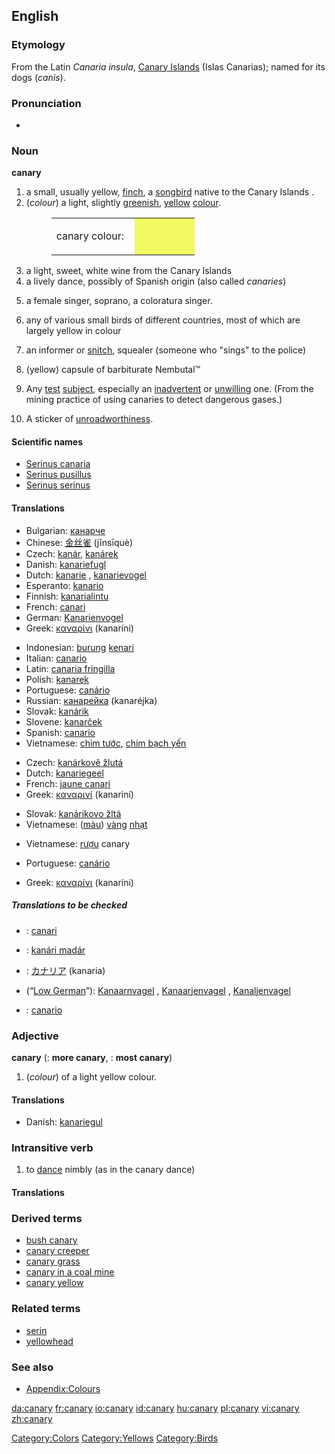 {{wikipedia}}
==English==

===Etymology===
From the Latin ''Canaria insula'', [[Canary Islands]] (Islas Canarias); named for its dogs (''canis'').

===Pronunciation===
*{{audio|en-us-canary.ogg|Audio (US)}}

===Noun===
'''canary'''

# a small, usually yellow, [[finch]], a [[songbird]] native to the Canary Islands .
# (''colour'') a light, slightly [[green]]ish, [[yellow]] [[colour]].
#: <table><tr><td>canary colour: &nbsp;</td><td bgcolor="#F2FB62" width="80">&nbsp; </td></tr></table>
# a light, sweet, white wine from the Canary Islands
# a lively dance, possibly of Spanish origin (also called ''canaries'')
# {{colloquial}} a female singer, soprano, a coloratura singer.
# any of various small birds of different countries, most of which are largely yellow in colour
# {{slang}} an informer or [[snitch]], squealer (someone who "sings" to the police)
# {{slang}} (yellow) capsule of barbiturate Nembutal™
# {{italbrac|metaphorically}} Any [[test]] [[subject]], especially an [[inadvertent]] or [[unwilling]] one.  (From the mining practice of using canaries to detect dangerous gases.)
# {{italbrac|Australia|colloquial}} A sticker of [[unroadworthiness]].

====Scientific names====
*[[Serinus canaria]]
*[[Serinus pusillus]]
*[[Serinus serinus]]

====Translations====
{{trans-top|Bird from Canary Islands}}
*Bulgarian: [[кaнaрчe]] {{n}}
*Chinese: [[金丝雀]] (jīnsīquè)
*Czech: [[kanár]], [[kanárek]] {{m}}
*Danish: [[kanariefugl]] {{g|Danish}}
*Dutch: [[kanarie]] {{m}}, [[kanarievogel]] {{m}}
*Esperanto: [[kanario]]
*Finnish: [[kanarialintu]]
*French: [[canari]] {{m}}
*German: [[Kanarienvogel]] {{m}}
*Greek: [[καναρίνι]] (kanaríni) {{n}}
{{trans-mid}}
*Indonesian: [[burung]] [[kenari]]
*Italian: [[canario]] {{m}}
*Latin: [[canaria fringilla]]
*Polish: [[kanarek]] {{m}}
*Portuguese: [[canário]] {{m}}
*Russian: [[кaнaрeйкa]] (kanaréjka) {{f}}
*Slovak: [[kanárik]] {{m}}
*Slovene: [[kanarček]] {{m}}
*Spanish: [[canario]] {{m}}
*Vietnamese: [[chim tước]], [[chim bạch yến]]
{{trans-bottom}}

{{trans-top|Colour}}
*Czech: [[kanárkově žlutá]] {{f}}
*Dutch: [[kanariegeel]] {{n}}
*French: [[jaune canari]] {{m}}
*Greek: [[καναρινί]] (kanariní) {{n}}
{{trans-mid}}
*Slovak: [[kanárikovo žltá]] {{f}}
*Vietnamese: ([[màu]]) [[vàng]] [[nhạt]]
{{trans-bottom}}

{{trans-top|Wine}}
*Vietnamese: [[rượu]] canary
{{trans-mid}}
{{trans-bottom}}

{{trans-top|Dance}}
*Portuguese: [[canário]] {{m}}
{{trans-mid}}
{{trans-bottom}}

{{trans-top|Soprano}}
{{trans-mid}}
{{trans-bottom}}

{{trans-top|Small yellow bird in general}}
*Greek: [[καναρίνι]] (kanaríni) {{n}}
{{trans-mid}}
{{trans-bottom}}

{{trans-top|Squealer}}
{{trans-mid}}
{{trans-bottom}}

{{trans-top|Nembutal-capsule}}
{{trans-mid}}
{{trans-bottom}}

{{trans-top|Test object}}
{{trans-mid}}
{{trans-bottom}}

=====Translations to be checked=====
{{checktrans}}
*{{ttbc|Catalan}}: [[canari]] {{m}}
*{{ttbc|Hungarian}}: [[kanári madár]]
*{{ttbc|Japanese}}: [[カナリア]] (kanaria)
*{{ttbc|Low Saxon}} (“[[Low German]]”): [[Kanaarnvagel]] {{m}}, [[Kanaarjenvagel]] {{m}}, [[Kanaljenvagel]] {{m}}
*{{ttbc|Spanish}}: [[canario]] {{m}}

===Adjective===
'''canary'''  ({{compar}}: '''more canary''', {{superl}}: '''most canary''')

# (''colour'') of a light yellow colour.

====Translations====
{{top}}
*Danish: [[kanariegul]]
{{mid}}
{{bottom}}

===Intransitive verb===
{{en-verb|canar|i|ed}}

# to [[dance]] nimbly (as in the canary dance)

====Translations====
{{top}}
{{mid}}
{{bottom}}

===Derived terms===
*[[bush canary]]
*[[canary creeper]]
*[[canary grass]]
*[[canary in a coal mine]]
*[[canary yellow]]

===Related terms===
*[[serin]]
*[[yellowhead]]

===See also===
*[[Wiktionary_Appendix:Colours|Appendix:Colours]]

[[Category:Colors]]
[[Category:Yellows]]
[[Category:Birds]]

[[da:canary]]
[[fr:canary]]
[[io:canary]]
[[id:canary]]
[[hu:canary]]
[[pl:canary]]
[[vi:canary]]
[[zh:canary]]